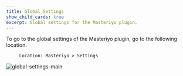 ```yaml
---
title: Global Settings
show_child_cards: true
excerpt: Global settings for the Masteriyo plugin.
---
```


To go to the global settings of the Masteriyo plugin, go to the following location.

         Location: Masteriyo > Settings

![global-settings-main](https://github.com/Masteriyo/masteriyo-docs/assets/75772539/1439c4ae-bd80-4296-8b85-0a200287b677)
